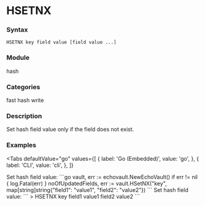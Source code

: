 
# HSETNX

### Syntax
```
HSETNX key field value [field value ...]
```

### Module
<span className="acl-category">hash</span>

### Categories 
<span className="acl-category">fast</span>
<span className="acl-category">hash</span>
<span className="acl-category">write</span>

### Description 
Set hash field value only if the field does not exist.

### Examples

<Tabs
  defaultValue="go"
  values={[
    { label: 'Go (Embedded)', value: 'go', },
    { label: 'CLI', value: 'cli', },
  ]}
>
  <TabItem value="go">
    Set hash field value:
    ```go
    vault, err := echovault.NewEchoVault()
    if err != nil {
      log.Fatal(err)
    }
    noOfUpdatedFields, err := vault.HSetNX("key", map[string]string{"field1": "value1", "field2": "value2"})
    ```
  </TabItem>
  <TabItem value="cli">
    Set hash field value:
    ```
    > HSETNX key field1 value1 field2 value2
    ```
  </TabItem>
</Tabs>
